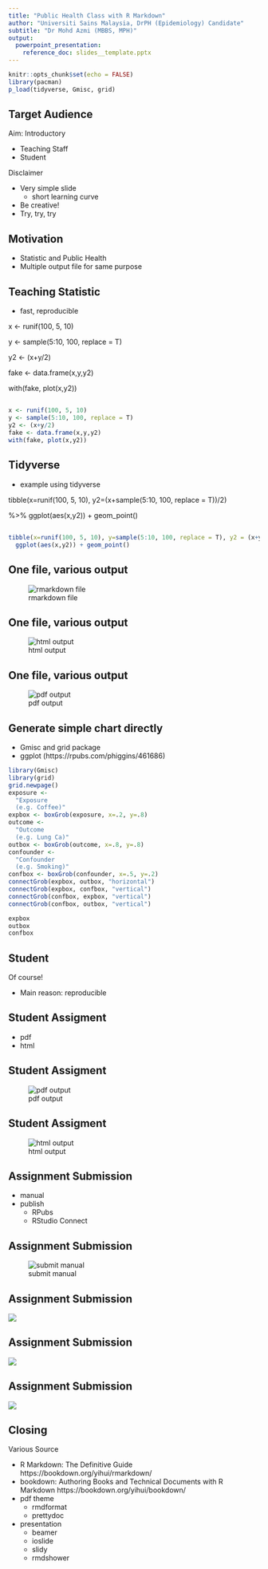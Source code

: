 ```yaml
---
title: "Public Health Class with R Markdown"
author: "Universiti Sains Malaysia, DrPH (Epidemiology) Candidate"
subtitle: "Dr Mohd Azmi (MBBS, MPH)"
output:
  powerpoint_presentation:
    reference_doc: slides__template.pptx
---
```


```r
knitr::opts_chunk$set(echo = FALSE)
library(pacman)
p_load(tidyverse, Gmisc, grid)
```

## Target Audience

Aim: Introductory

- Teaching Staff
- Student

Disclaimer

- Very simple slide
  - short learning curve
- Be creative!
- Try, try, try


## Motivation

- Statistic and Public Health
- Multiple output file for same purpose

## Teaching Statistic

- fast, reproducible


x <- runif(100, 5, 10)

y <- sample(5:10, 100, replace = T)

y2 <- (x+y/2) 

fake <- data.frame(x,y,y2) 

with(fake, plot(x,y2))



## 

```r
x <- runif(100, 5, 10)
y <- sample(5:10, 100, replace = T)
y2 <- (x+y/2)
fake <- data.frame(x,y,y2)
with(fake, plot(x,y2))
```

## Tidyverse

- example using tidyverse

tibble(x=runif(100, 5, 10), y2=(x+sample(5:10, 100, replace = T))/2)


%>% ggplot(aes(x,y2)) + geom_point()


##

```r
tibble(x=runif(100, 5, 10), y=sample(5:10, 100, replace = T), y2 = (x+y/2)) %>% 
  ggplot(aes(x,y2)) + geom_point()
```



## One file, various output

![rmarkdown file](example rstudio.png)


## One file, various output

![html output](example html.png)


## One file, various output

![pdf output](example pdf.png)


## Generate simple chart directly

- Gmisc and grid package 
- ggplot (https://rpubs.com/phiggins/461686)


```r
library(Gmisc)
library(grid)
grid.newpage()
exposure <-
  "Exposure
  (e.g. Coffee)"
expbox <- boxGrob(exposure, x=.2, y=.8)
outcome <-
  "Outcome
  (e.g. Lung Ca)"
outbox <- boxGrob(outcome, x=.8, y=.8)
confounder <-
  "Confounder
  (e.g. Smoking)"
confbox <- boxGrob(confounder, x=.5, y=.2)
connectGrob(expbox, outbox, "horizontal")
connectGrob(expbox, confbox, "vertical")
connectGrob(confbox, expbox, "vertical")
connectGrob(confbox, outbox, "vertical")

expbox
outbox
confbox
```


## Student

Of course!

- Main reason: reproducible


## Student Assigment

- pdf
- html

## Student Assigment

![pdf output](example assignment pdf.png)

## Student Assigment

![html output](example assignment html.png)

## Assignment Submission

- manual
- publish
  - RPubs
  - RStudio Connect

## Assignment Submission

![submit manual](submit emel.png)

## Assignment Submission

![](submit publish.png)

## Assignment Submission

![](submit publish2.png)

## Assignment Submission

![](submit publish3.png)

## Closing

Various Source

- R Markdown: The Definitive Guide https://bookdown.org/yihui/rmarkdown/
- bookdown: Authoring Books and Technical Documents with R Markdown https://bookdown.org/yihui/bookdown/
- pdf theme
  - rmdformat
  - prettydoc
- presentation
  - beamer
  - ioslide
  - slidy
  - rmdshower